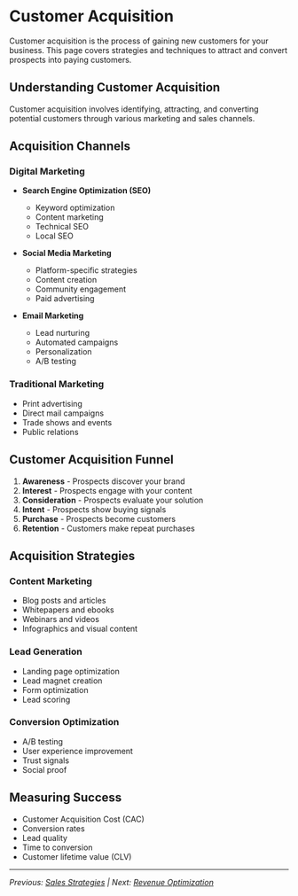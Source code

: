 # Customer Acquisition

Customer acquisition is the process of gaining new customers for your business. This page covers strategies and techniques to attract and convert prospects into paying customers.

## Understanding Customer Acquisition

Customer acquisition involves identifying, attracting, and converting potential customers through various marketing and sales channels.

## Acquisition Channels

### Digital Marketing
- **Search Engine Optimization (SEO)**
  - Keyword optimization
  - Content marketing
  - Technical SEO
  - Local SEO

- **Social Media Marketing**
  - Platform-specific strategies
  - Content creation
  - Community engagement
  - Paid advertising

- **Email Marketing**
  - Lead nurturing
  - Automated campaigns
  - Personalization
  - A/B testing

### Traditional Marketing
- Print advertising
- Direct mail campaigns
- Trade shows and events
- Public relations

## Customer Acquisition Funnel

1. **Awareness** - Prospects discover your brand
2. **Interest** - Prospects engage with your content
3. **Consideration** - Prospects evaluate your solution
4. **Intent** - Prospects show buying signals
5. **Purchase** - Prospects become customers
6. **Retention** - Customers make repeat purchases

## Acquisition Strategies

### Content Marketing
- Blog posts and articles
- Whitepapers and ebooks
- Webinars and videos
- Infographics and visual content

### Lead Generation
- Landing page optimization
- Lead magnet creation
- Form optimization
- Lead scoring

### Conversion Optimization
- A/B testing
- User experience improvement
- Trust signals
- Social proof

## Measuring Success

- Customer Acquisition Cost (CAC)
- Conversion rates
- Lead quality
- Time to conversion
- Customer lifetime value (CLV)

---

*Previous: [Sales Strategies](./sales-strategies) | Next: [Revenue Optimization](./revenue-optimization)*
